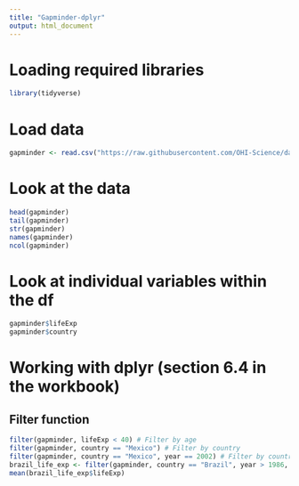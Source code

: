 ```yaml
---
title: "Gapminder-dplyr"
output: html_document
---
```


# Loading required libraries
```r
library(tidyverse)
```

# Load data
```r
gapminder <- read.csv("https://raw.githubusercontent.com/OHI-Science/data-science-training/master/data/gapminder.csv")
```

# Look at the data
```r
head(gapminder)
tail(gapminder)
str(gapminder)
names(gapminder)
ncol(gapminder)
```

# Look at individual variables within the df
```r
gapminder$lifeExp
gapminder$country
```

# Working with dplyr (section 6.4 in the workbook)

## Filter function
```r
filter(gapminder, lifeExp < 40) # Filter by age
filter(gapminder, country == "Mexico") # Filter by country
filter(gapminder, country == "Mexico", year == 2002) # Filter by country and year
brazil_life_exp <- filter(gapminder, country == "Brazil", year > 1986, year < 2008)
mean(brazil_life_exp$lifeExp)
```






